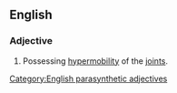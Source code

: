 ==English==

===Adjective===
{{en-adj|head=[[double]]-[[jointed]]}}

# Possessing [[hypermobility]] of the [[joint]]s.

[[Category:English parasynthetic adjectives]]